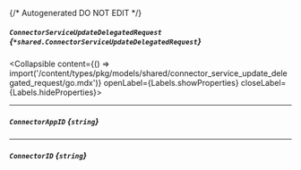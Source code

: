 {/* Autogenerated DO NOT EDIT  */}

##### `ConnectorServiceUpdateDelegatedRequest` *{`*shared.ConnectorServiceUpdateDelegatedRequest`}*
<Collapsible content={() => import('/content/types/pkg/models/shared/connector_service_update_delegated_request/go.mdx')} openLabel={Labels.showProperties} closeLabel={Labels.hideProperties}>
</Collapsible>

---
##### `ConnectorAppID` *{`string`}*

---
##### `ConnectorID` *{`string`}*


